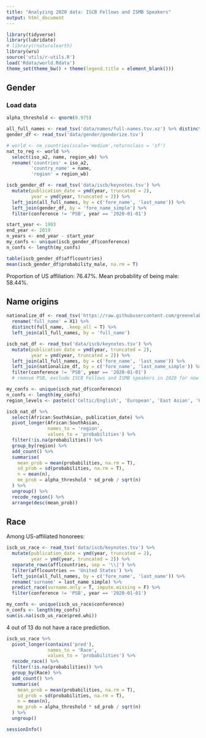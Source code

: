 ```yaml
---
title: "Analyzing 2020 data: ISCB Fellows and ISMB Speakers"
output: html_document
---
```


```r
library(tidyverse)
library(lubridate)
# library(rnaturalearth)
library(wru)
source('utils/r-utils.R')
load('Rdata/world.Rdata')
theme_set(theme_bw() + theme(legend.title = element_blank()))
```

## Gender

### Load data

```r
alpha_threshold <- qnorm(0.975)

all_full_names <- read_tsv('data/names/full-names.tsv.xz') %>% distinct()
gender_df <- read_tsv('data/gender/genderize.tsv')

# world <- ne_countries(scale='medium',returnclass = 'sf') 
nat_to_reg <- world %>% 
  select(iso_a2, name, region_wb) %>%
  rename('countries' = iso_a2,
         'country_name' = name,
         'region' = region_wb)

iscb_gender_df <- read_tsv('data/iscb/keynotes.tsv') %>%
  mutate(publication_date = ymd(year, truncated = 2),
         year = ymd(year, truncated = 2)) %>% 
  left_join(all_full_names, by = c('fore_name', 'last_name')) %>% 
  left_join(gender_df, by = 'fore_name_simple') %>% 
  filter(conference != 'PSB', year == '2020-01-01') 

start_year <- 1993
end_year <- 2019
n_years <- end_year - start_year
my_confs <- unique(iscb_gender_df$conference)
n_confs <- length(my_confs)

```


```r
table(iscb_gender_df$afflcountries)
mean(iscb_gender_df$probability_male, na.rm = T)
```

Proportion of US affiliation: 76.47\%.
Mean probability of being male: 58.44\%.

## Name origins

```r
nationalize_df <- read_tsv('https://raw.githubusercontent.com/greenelab/wiki-nationality-estimate/7c22d0a5f661ce5aeb785215095deda40973ff17/data/NamePrism_results_authors.tsv') %>%
  rename('full_name' = X1) %>%
  distinct(full_name, .keep_all = T) %>%
  left_join(all_full_names, by = 'full_name')

iscb_nat_df <- read_tsv('data/iscb/keynotes.tsv') %>%
  mutate(publication_date = ymd(year, truncated = 2),
         year = ymd(year, truncated = 2)) %>%
  left_join(all_full_names, by = c('fore_name', 'last_name')) %>%
  left_join(nationalize_df, by = c('fore_name', 'last_name_simple')) %>% 
  filter(conference != 'PSB', year == '2020-01-01') 
  # remove PSB, exclude ISCB Fellows and ISMB speakers in 2020 for now

my_confs <- unique(iscb_nat_df$conference)
n_confs <- length(my_confs)
region_levels <- paste(c('Celtic/English', 'European', 'East Asian', 'Hispanic', 'South Asian', 'Arabic', 'Hebrew', 'African', 'Nordic', 'Greek'), 'names')
```


```r
iscb_nat_df %>%
  select(African:SouthAsian, publication_date) %>%
  pivot_longer(African:SouthAsian,
               names_to = 'region',
               values_to = 'probabilities') %>%
  filter(!is.na(probabilities)) %>% 
  group_by(region) %>%
  add_count() %>%
  summarise(
    mean_prob = mean(probabilities, na.rm = T),
    sd_prob = sd(probabilities, na.rm = T),
    n = mean(n),
    me_prob = alpha_threshold * sd_prob / sqrt(n)
  ) %>%
  ungroup() %>%
  recode_region() %>% 
  arrange(desc(mean_prob))
```

## Race
Among US-affiliated honorees:

```r
iscb_us_race <- read_tsv('data/iscb/keynotes.tsv') %>%
  mutate(publication_date = ymd(year, truncated = 2),
         year = ymd(year, truncated = 2)) %>% 
  separate_rows(afflcountries, sep = '\\|') %>% 
  filter(afflcountries == 'United States') %>%
  left_join(all_full_names, by = c('fore_name', 'last_name')) %>%
  rename('surname' = last_name_simple) %>%
  predict_race(surname.only = T, impute.missing = F) %>% 
  filter(conference != 'PSB', year == '2020-01-01') 

my_confs <- unique(iscb_us_race$conference)
n_confs <- length(my_confs)
sum(is.na(iscb_us_race$pred.whi))
```

4 out of 13 do not have a race prediction.


```r
iscb_us_race %>%
  pivot_longer(contains('pred'),
               names_to = 'Race',
               values_to = 'probabilities') %>%
  recode_race() %>%
  filter(!is.na(probabilities)) %>% 
  group_by(Race) %>%
  add_count() %>%
  summarise(
    mean_prob = mean(probabilities, na.rm = T),
    sd_prob = sd(probabilities, na.rm = T),
    n = mean(n),
    me_prob = alpha_threshold * sd_prob / sqrt(n)
  ) %>%
  ungroup() 
```


```r
sessionInfo()
```
